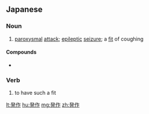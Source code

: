 ==Japanese==
{{ja-kanjitab|ほつ|k1=ほっ|さ|yomi=o}}
{{wikipedia|lang=ja}}

===Noun===
{{ja-noun|ほっさ|kyu=發作}}

# [[paroxysmal]] [[attack]]; [[epileptic]] [[seizure]]; a [[fit]] of coughing

====Compounds====
* {{l|ja|発作的}}

===Verb===
{{ja-verb-suru|ほっさ|kyu=發作}}

# {{lb|ja|rare|sort=ほっさ}} to have such a fit

[[lt:発作]]
[[hu:発作]]
[[mg:発作]]
[[zh:発作]]